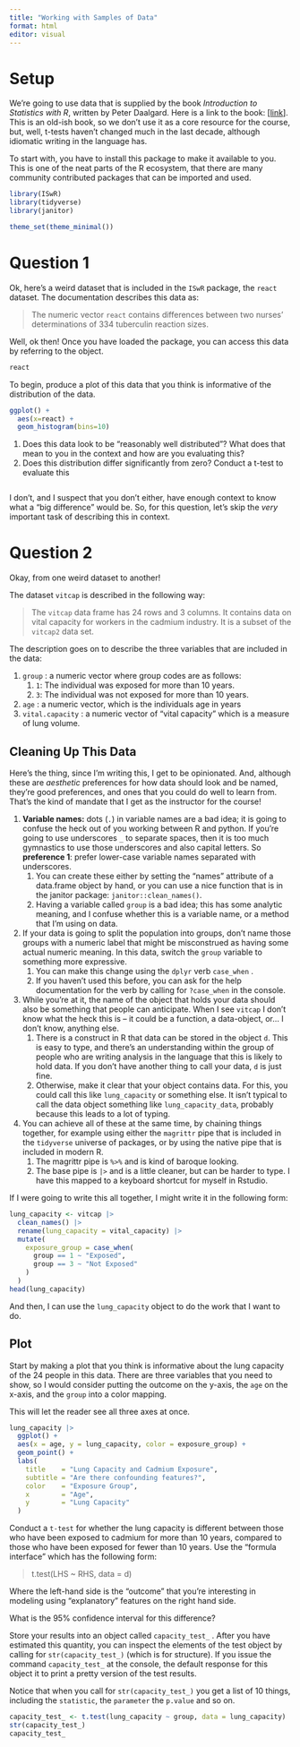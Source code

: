 ```yaml
---
title: "Working with Samples of Data"
format: html
editor: visual
---
```


# Setup

We're going to use data that is supplied by the book *Introduction to Statistics with R*, written by Peter Daalgard. Here is a link to the book: \[[link](https://link.springer.com/book/10.1007/978-0-387-79054-1)\]. This is an old-ish book, so we don't use it as a core resource for the course, but, well, t-tests haven't changed much in the last decade, although idiomatic writing in the language has.

To start with, you have to install this package to make it available to you. This is one of the neat parts of the R ecosystem, that there are many community contributed packages that can be imported and used.

```r
library(ISwR)
library(tidyverse)
library(janitor)
```

```r
theme_set(theme_minimal())
```

# Question 1

Ok, here's a weird dataset that is included in the `ISwR` package, the `react` dataset. The documentation describes this data as:

> The numeric vector `react` contains differences between two nurses' determinations of 334 tuberculin reaction sizes.

Well, ok then! Once you have loaded the package, you can access this data by referring to the object.

```r
react
```

To begin, produce a plot of this data that you think is informative of the distribution of the data.

```r
ggplot() + 
  aes(x=react) + 
  geom_histogram(bins=10)
```

1.  Does this data look to be "reasonably well distributed"? What does that mean to you in the context and how are you evaluating this?
2.  Does this distribution differ significantly from zero? Conduct a t-test to evaluate this

```r

```

I don't, and I suspect that you don't either, have enough context to know what a "big difference" would be. So, for this question, let's skip the *very* important task of describing this in context.

# Question 2

Okay, from one weird dataset to another!

The dataset `vitcap` is described in the following way:

> The `vitcap` data frame has 24 rows and 3 columns. It contains data on vital capacity for workers in the cadmium industry. It is a subset of the `vitcap2` data set.

The description goes on to describe the three variables that are included in the data:

1.  `group` : a numeric vector where group codes are as follows:
    1.  `1`: The individual was exposed for more than 10 years.
    2.  `3`: The individual was not exposed for more than 10 years.
2.  `age` : a numeric vector, which is the individuals age in years
3.  `vital.capacity` : a numeric vector of "vital capacity" which is a measure of lung volume.

## Cleaning Up This Data

Here's the thing, since I'm writing this, I get to be opinionated. And, although these are *aesthetic* preferences for how data should look and be named, they're good preferences, and ones that you could do well to learn from. That's the kind of mandate that I get as the instructor for the course!

1.  **Variable names:** dots (`.`) in variable names are a bad idea; it is going to confuse the heck out of you working between R and python. If you're going to use underscores `_` to separate spaces, then it is too much gymnastics to use those underscores and also capital letters. So **preference 1**: prefer lower-case variable names separated with underscores.
    1.  You can create these either by setting the "names" attribute of a data.frame object by hand, or you can use a nice function that is in the janitor package: `janitor::clean_names()`.
    2.  Having a variable called `group` is a bad idea; this has some analytic meaning, and I confuse whether this is a variable name, or a method that I'm using on data.
2.  If your data is going to split the population into groups, don't name those groups with a numeric label that might be misconstrued as having some actual numeric meaning. In this data, switch the `group` variable to something more expressive.
    1.  You can make this change using the `dplyr` verb `case_when` .
    2.  If you haven't used this before, you can ask for the help documentation for the verb by calling for `?case_when` in the console.
3.  While you're at it, the name of the object that holds your data should also be something that people can anticipate. When I see `vitcap` I don't know what the heck this is – it could be a function, a data-object, or... I don't know, anything else.
    1.  There is a construct in R that data can be stored in the object `d`. This is easy to type, and there's an understanding within the group of people who are writing analysis in the language that this is likely to hold data. If you don't have another thing to call your data, `d` is just fine.
    2.  Otherwise, make it clear that your object contains data. For this, you could call this like `lung_capacity` or something else. It isn't typical to call the data object something like `lung_capacity_data`, probably because this leads to a lot of typing.
4.  You can achieve all of these at the same time, by chaining things together, for example using either the `magrittr` pipe that is included in the `tidyverse` universe of packages, or by using the native pipe that is included in modern R.
    1.  The magrittr pipe is `%>%` and is kind of baroque looking.
    2.  The base pipe is `|>` and is a little cleaner, but can be harder to type. I have this mapped to a keyboard shortcut for myself in Rstudio.

If I were going to write this all together, I might write it in the following form:

```r
lung_capacity <- vitcap |> 
  clean_names() |> 
  rename(lung_capacity = vital_capacity) |> 
  mutate(
    exposure_group = case_when(
      group == 1 ~ "Exposed", 
      group == 3 ~ "Not Exposed"
    )
  )
head(lung_capacity)
```

And then, I can use the `lung_capacity` object to do the work that I want to do.

## Plot

Start by making a plot that you think is informative about the lung capacity of the 24 people in this data. There are three variables that you need to show, so I would consider putting the outcome on the y-axis, the `age` on the x-axis, and the `group` into a color mapping.

This will let the reader see all three axes at once.

```r
lung_capacity |> 
  ggplot() + 
  aes(x = age, y = lung_capacity, color = exposure_group) + 
  geom_point() + 
  labs(
    title    = "Lung Capacity and Cadmium Exposure", 
    subtitle = "Are there confounding features?",
    color    = "Exposure Group", 
    x        = "Age", 
    y        = "Lung Capacity"
  )
```

Conduct a `t-test` for whether the lung capacity is different between those who have been exposed to cadmium for more than 10 years, compared to those who have been exposed for fewer than 10 years. Use the "formula interface" which has the following form:

> t.test(LHS \~ RHS, data = d)

Where the left-hand side is the "outcome" that you're interesting in modeling using "explanatory" features on the right hand side.

What is the 95% confidence interval for this difference?

Store your results into an object called `capacity_test_` . After you have estimated this quantity, you can inspect the elements of the test object by calling for `str(capacity_test_)` (which is for structure). If you issue the command `capacity_test_` at the console, the default response for this object it to print a pretty version of the test results.

Notice that when you call for `str(capacity_test_)` you get a list of 10 things, including the `statistic`, the `parameter` the `p.value` and so on.

```r
capacity_test_ <- t.test(lung_capacity ~ group, data = lung_capacity)
str(capacity_test_)
capacity_test_
```
